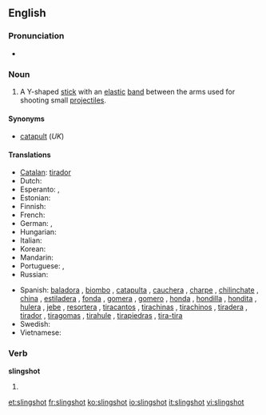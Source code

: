 ==English==

===Pronunciation===
* {{a|RP}} {{IPA|/ˈslɪŋʃɒt/}}

===Noun===
{{en-noun}}

# A Y-shaped [[stick]] with an [[elastic]] [[band]] between the arms used for shooting small [[projectile]]s.

====Synonyms====
* [[catapult]] (''UK'')

====Translations====
{{trans-top|Y-shaped stick}}
* [[Catalan]]: [[tirador]] {{m}}
* Dutch: {{t-|nl|katapult|m}}
* Esperanto: {{t|eo|ĵetpafilo|xs=Esperanto}}, {{t|eo|ŝtonĵetileto|xs=Esperanto}}
* Estonian: {{t|et|ragulka}}
* Finnish: {{t+|fi|ritsa}}
* French: {{t+|fr|fronde|f}}
* German: {{t-|de|Schleuder|f}}, {{t+|de|Zwille|f}}
* Hungarian: {{t|hu|csúzli}}
* Italian: {{t-|it|fionda|f}}
* Korean: {{t|ko|새총|tr=saechong}}
* Mandarin: {{tø|cmn|彈弓|tr=dàngōng}}
* Portuguese: {{t|pt|estilingue}}, {{t|pt|baladeira}}
* Russian: {{t|ru|рогатка|f|tr=rogátka}}
{{trans-mid}}
* Spanish: [[baladora]] {{f}} {{italbrac|Peruvian Amazonia}}, [[biombo]] {{m}} {{italbrac|Panama}}, [[catapulta]] {{f}}  {{italbrac|Costa Rica}}, [[cauchera]] {{f}} {{italbrac|Colombia}}, [[charpe]] {{m}} {{italbrac|Southwestern Mexico}}, [[chilinchate]] {{m}} {{italbrac|Honduras}}, [[china]] {{f}} {{italbrac|Venezuela}}, [[estiladera]] {{f}} {{italbrac|Spain's Canary Islands}}, [[fonda]] {{f}} {{italbrac|Central and Western Venezuela}}, [[gomera]] {{f}} {{italbrac|Argentina}}, [[gomero]] {{m}} {{italbrac|Northwestern and Southern Central Spain}}, [[honda]] {{f}} {{italbrac|Bolivia|Colombian Atlantic Coast|Chile|Guatemala|Northwestern Argentina|Northwestern Venezuela|Peru|Uruguay}}, [[hondilla]] {{f}} {{italbrac|El Salvador|Honduras}}, [[hondita]] {{f}} {{italbrac|Paraguay}}, [[hulera]] {{f}} {{italbrac|Nicaragua}}, [[jebe]] {{m}} {{italbrac|Peru}}, [[resortera]] {{f}} {{italbrac|Costa Rica|Ecuador|Mexican standard usage}}, [[tiracantos]] {{m}} {{italbrac|Western Central Spain}}, [[tirachinas]] {{m}} {{italbrac|Spain standard usage}}, [[tirachinos]] {{m}} {{italbrac|Southwestern Spain}}, [[tiradera]] {{f}} {{italbrac|Spain's Canary Islands}}, [[tirador]] {{m}} {{italbrac|Northwestern Mexico|Southern Central and Northeastern Spain}}, [[tiragomas]] {{m}} {{italbrac|Northern Central Spain|specifically Cantabria, Basque Country, Soria, La Rioja and Aragon}}, [[tirahule]] {{m}} {{italbrac|Southeastern Mexico}},  [[tirapiedras]] {{m}} {{italbrac|Cuba|Dominican Republic}}, [[tira-tira]] {{m}} {{italbrac|Northwestern Venezuela, specifically Falcon State}}
* Swedish: {{t-|sv|slangbella|c}}
* Vietnamese: {{t|vi|súng cao su|xs=Vietnamese}}
{{trans-bottom}}

===Verb===
'''slingshot'''

# {{simple past of|slingshoot}}

[[et:slingshot]]
[[fr:slingshot]]
[[ko:slingshot]]
[[io:slingshot]]
[[it:slingshot]]
[[vi:slingshot]]
